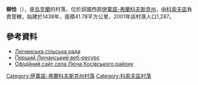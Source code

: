 {{coord|48|23|58|N|24|53|50|E|scale:30000|display=title}}

'''柳恰'''（{{lang-uk|Люча}}），是[[烏克蘭|烏克蘭]]的村落，位於該國西部[[伊萬諾-弗蘭科夫斯克州|伊萬諾-弗蘭科夫斯克州]]，由[[科索夫區|科索夫區]]負責管轄，始建於1438年，面積41.78平方公里，2001年該村落人口1,287。

==參考資料==
* [https://web.archive.org/web/20140714202237/http://liucha.kosiv.net/ Лючанська сільська рада]
* [https://web.archive.org/web/20150730022620/http://www.lyucha.if.ua/ Перший Лючанський веб-ресурс]
* [https://web.archive.org/web/20140714202237/http://liucha.kosiv.net/ Офіційний сайт села Люча Косівського району]

{{DEFAULTSORT:Люча}}
[[Category:伊萬諾-弗蘭科夫斯克州村落|Category:伊萬諾-弗蘭科夫斯克州村落]]
[[Category:科索夫區村落|Category:科索夫區村落]]


{{IvanoFrankivsk-geo-stub}}